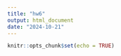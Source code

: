 ```yaml
---
title: "hw6"
output: html_document
date: "2024-10-21"
---
```


```r
knitr::opts_chunk$set(echo = TRUE)
```


